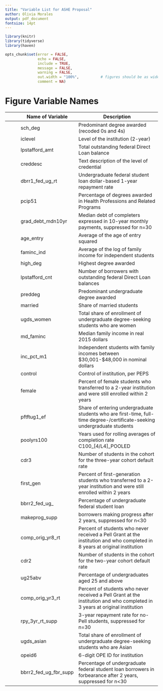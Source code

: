 ```yaml
---
title: "Variable List for ASHE Proposal"
author: Olivia Morales
output: pdf_document
fontsize: 14pt
---
```


```r

library(knitr)
library(tidyverse)
library(haven)

opts_chunk$set(error = FALSE,
               echo = FALSE,
               include = TRUE,
               message = FALSE,
               warning = FALSE,
               out.width = "100%",          # figures should be as wide as margins
               comment = NA)      
```

# Figure Variable Names

&nbsp; | Name of Variable | Description         
-------|----------------  |--------------------------------------
&nbsp; | sch_deg          | Predominant degree awarded (recoded 0s and 4s)
&nbsp; | iclevel          | Level of the institution (2-year)
&nbsp; | lpstafford_amt   | Total outstanding federal Direct Loan balance
&nbsp; | creddesc         | Text description of the level of credential
&nbsp; | dbrr1_fed_ug_rt  | Undergraduate federal student loan dollar-based 1-year repayment rate
&nbsp; | pcip51           | Percentage of degrees awarded in Health Professions and Related Programs
&nbsp; | grad_debt_mdn10yr| Median debt of completers expressed in 10-year monthly payments, suppressed for n=30
&nbsp; | age_entry        | Average of the age of entry squared
&nbsp; | faminc_ind       | Average of the log of family income for independent students
&nbsp; | high_deg         | Highest degree awarded
&nbsp; | lpstafford_cnt   | Number of borrowers with outstanding federal Direct Loan balances
&nbsp; | preddeg          | Predominant undergraduate degree awarded
&nbsp; | married          | Share of married students
&nbsp; | ugds_women       | Total share of enrollment of undergraduate degree-seeking students who are women
&nbsp; | md_faminc        | Median family income in real 2015 dollars
&nbsp; | inc_pct_m1       | Independent students with family incomes between $30,001-$48,000 in nominal dollars
&nbsp; | control          | Control of institution, per PEPS
&nbsp; | female           | Percent of female students who transferred to a 2-year institution and were still enrolled within 2 years
&nbsp; | pftftug1_ef      | Share of entering undergraduate students who are first-time, full-time degree-/certificate-seeking undergraduate students
&nbsp; | poolyrs100       | Years used for rolling averages of completion rate C100_[4/L4]_POOLED
&nbsp; | cdr3             | Number of students in the cohort for the three-year cohort default rate
&nbsp; | first_gen        | Percent of first-generation students who transferred to a 2-year institution and were still enrolled within 2 years
&nbsp; | bbrr2_fed_ug_    | Percentage of undergraduate federal student loan 
&nbsp; | makeprog_supp    | borrowers making progress after 2 years, suppressed for n<30                  
&nbsp; | comp_orig_yr8_rt | Percent of students who never received a Pell Grant at the institution and who completed in 8 years at original institution
&nbsp; | cdr2             | Number of students in the cohort for the two-year cohort default rate
&nbsp; | ug25abv          | Percentage of undergraduates aged 25 and above
&nbsp; | comp_orig_yr3_rt | Percent of students who never received a Pell Grant at the institution and who completed in 3 years at original institution
&nbsp; | rpy_3yr_rt_supp  | 3-year repayment rate for no-Pell students, suppressed for n=30
&nbsp; | ugds_asian       | Total share of enrollment of undergraduate degree-seeking students who are Asian
&nbsp; | opeid6           | 6-digit OPE ID for institution
&nbsp; | bbrr2_fed_ug_fbr_supp | Percentage of undergraduate federal student loan borrowers in forbearance after 2 years, suppressed for n<30




